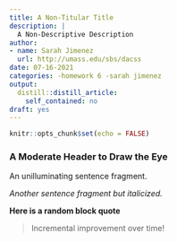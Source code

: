 ```yaml
---
title: A Non-Titular Title
description: |
  A Non-Descriptive Description
author:
- name: Sarah Jimenez
  url: http://umass.edu/sbs/dacss
date: 07-16-2021
categories: -homework 6 -sarah jimenez
output:
  distill::distill_article:
    self_contained: no
draft: yes
---
```



```r
knitr::opts_chunk$set(echo = FALSE)
```

### A Moderate Header to Draw the Eye

An unilluminating sentence fragment.  

*Another sentence fragment but italicized.*
  
**Here is a random block quote**   

> Incremental improvement over time! 



